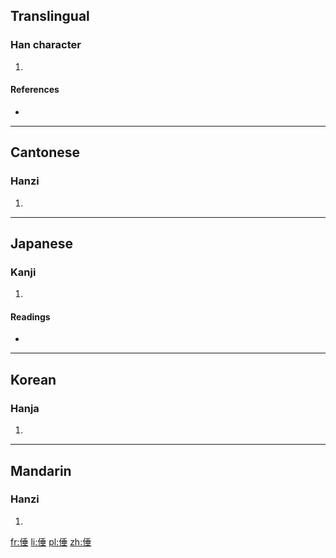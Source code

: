 ==Translingual==

===Han character===
{{Han char|rn=9|rad=人|as=08|sn=10|four=2221<sub>4</sub>|canj=人竹十一 (OHJM)}}

# {{defn|Han|sort=人08}}

====References====
* {{Han ref|kx=0107.300|dkj=00770|dj=0229.100|hdz=10179.030|uh=5015|ud=20501|bh=D45B|bd=54363}}

----

==Cantonese==

===Hanzi===
{{yue-hanzi|jyut=[[seoi4]]|y=seui4}}

# {{defn|lang=yue|sort=人08}}

----

==Japanese==

===Kanji===
{{ja-kanji|grade=|rs=人08}}

# {{defn|lang=ja|sort=人08}}

====Readings====
* {{ja-readings|on=[[すい]] (sui), [[ずい]] (zui), [[つい]] (tsui)|kun=[[おもい]] (omoi)}}

----

==Korean==

===Hanja===
{{ko-hanja|hangeul=수|rv=su|mr=su}}

# {{defn|lang=ko|sort=人08}}

----

==Mandarin==

===Hanzi===
{{cmn-hanzi|pin=[[cháng]] ([[chang2]]), [[chuí]] ([[chui2]])|wg=ch'ang<sup>2</sup>, ch'ui<sup>2</sup>}}

# {{defn|lang=cmn|sort=人08}}

[[fr:倕]]
[[li:倕]]
[[pl:倕]]
[[zh:倕]]